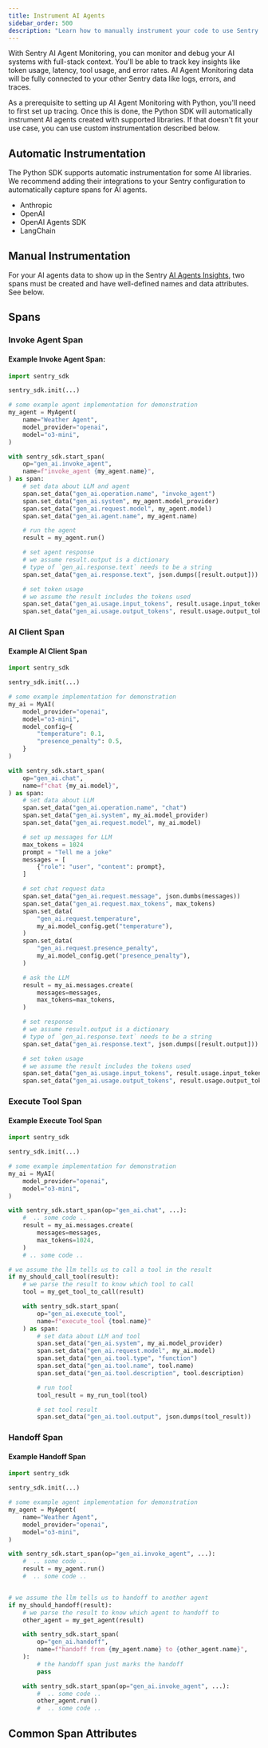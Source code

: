 ```yaml
---
title: Instrument AI Agents
sidebar_order: 500
description: "Learn how to manually instrument your code to use Sentry's Agents module."
---
```


With <Link to="/product/insights/ai/agents/dashboard/">Sentry AI Agent Monitoring</Link>, you can monitor and debug your AI systems with full-stack context. You'll be able to track key insights like token usage, latency, tool usage, and error rates. AI Agent Monitoring data will be fully connected to your other Sentry data like logs, errors, and traces.

As a prerequisite to setting up AI Agent Monitoring with Python, you'll need to first <PlatformLink to="/tracing/">set up tracing</PlatformLink>. Once this is done, the Python SDK will automatically instrument AI agents created with supported libraries. If that doesn't fit your use case, you can use custom instrumentation described below.

## Automatic Instrumentation

The Python SDK supports automatic instrumentation for some AI libraries. We recommend adding their integrations to your Sentry configuration to automatically capture spans for AI agents.

- <PlatformLink to="/integrations/anthropic/">Anthropic</PlatformLink>
- <PlatformLink to="/integrations/openai/">OpenAI</PlatformLink>
- <PlatformLink to="/integrations/openai-agents/">
    OpenAI Agents SDK
  </PlatformLink>
- <PlatformLink to="/integrations/langchain/">LangChain</PlatformLink>

## Manual Instrumentation

For your AI agents data to show up in the Sentry [AI Agents Insights](https://sentry.io/orgredirect/organizations/:orgslug/insights/agents/), two spans must be created and have well-defined names and data attributes. See below.

## Spans

### Invoke Agent Span

<Include name="tracing/ai-agents-module/invoke-agent-span" />

#### Example Invoke Agent Span:

```python
import sentry_sdk

sentry_sdk.init(...)

# some example agent implementation for demonstration
my_agent = MyAgent(
    name="Weather Agent",
    model_provider="openai",
    model="o3-mini",
)

with sentry_sdk.start_span(
    op="gen_ai.invoke_agent",
    name=f"invoke_agent {my_agent.name}",
) as span:
    # set data about LLM and agent
    span.set_data("gen_ai.operation.name", "invoke_agent")
    span.set_data("gen_ai.system", my_agent.model_provider)
    span.set_data("gen_ai.request.model", my_agent.model)
    span.set_data("gen_ai.agent.name", my_agent.name)

    # run the agent
    result = my_agent.run()

    # set agent response
    # we assume result.output is a dictionary
    # type of `gen_ai.response.text` needs to be a string
    span.set_data("gen_ai.response.text", json.dumps([result.output]))

    # set token usage
    # we assume the result includes the tokens used
    span.set_data("gen_ai.usage.input_tokens", result.usage.input_tokens)
    span.set_data("gen_ai.usage.output_tokens", result.usage.output_tokens)
```

### AI Client Span

<Include name="tracing/ai-agents-module/ai-client-span" />

#### Example AI Client Span

```python
import sentry_sdk

sentry_sdk.init(...)

# some example implementation for demonstration
my_ai = MyAI(
    model_provider="openai",
    model="o3-mini",
    model_config={
        "temperature": 0.1,
        "presence_penalty": 0.5,
    }
)

with sentry_sdk.start_span(
    op="gen_ai.chat",
    name=f"chat {my_ai.model}",
) as span:
    # set data about LLM
    span.set_data("gen_ai.operation.name", "chat")
    span.set_data("gen_ai.system", my_ai.model_provider)
    span.set_data("gen_ai.request.model", my_ai.model)

    # set up messages for LLM
    max_tokens = 1024
    prompt = "Tell me a joke"
    messages = [
        {"role": "user", "content": prompt},
    ]

    # set chat request data
    span.set_data("gen_ai.request.message", json.dumbs(messages))
    span.set_data("gen_ai.request.max_tokens", max_tokens)
    span.set_data(
        "gen_ai.request.temperature",
        my_ai.model_config.get("temperature"),
    )
    span.set_data(
        "gen_ai.request.presence_penalty",
        my_ai.model_config.get("presence_penalty"),
    )

    # ask the LLM
    result = my_ai.messages.create(
        messages=messages,
        max_tokens=max_tokens,
    )

    # set response
    # we assume result.output is a dictionary
    # type of `gen_ai.response.text` needs to be a string
    span.set_data("gen_ai.response.text", json.dumps([result.output]))

    # set token usage
    # we assume the result includes the tokens used
    span.set_data("gen_ai.usage.input_tokens", result.usage.input_tokens)
    span.set_data("gen_ai.usage.output_tokens", result.usage.output_tokens)
```

### Execute Tool Span

<Include name="tracing/ai-agents-module/execute-tool-span" />

#### Example Execute Tool Span

```python
import sentry_sdk

sentry_sdk.init(...)

# some example implementation for demonstration
my_ai = MyAI(
    model_provider="openai",
    model="o3-mini",
)

with sentry_sdk.start_span(op="gen_ai.chat", ...):
    #  .. some code ..
    result = my_ai.messages.create(
        messages=messages,
        max_tokens=1024,
    )
    # .. some code ..

# we assume the llm tells us to call a tool in the result
if my_should_call_tool(result):
    # we parse the result to know which tool to call
    tool = my_get_tool_to_call(result)

    with sentry_sdk.start_span(
        op="gen_ai.execute_tool",
        name=f"execute_tool {tool.name}"
    ) as span:
        # set data about LLM and tool
        span.set_data("gen_ai.system", my_ai.model_provider)
        span.set_data("gen_ai.request.model", my_ai.model)
        span.set_data("gen_ai.tool.type", "function")
        span.set_data("gen_ai.tool.name", tool.name)
        span.set_data("gen_ai.tool.description", tool.description)

        # run tool
        tool_result = my_run_tool(tool)

        # set tool result
        span.set_data("gen_ai.tool.output", json.dumps(tool_result))
```

### Handoff Span

<Include name="tracing/ai-agents-module/handoff-span" />

#### Example Handoff Span

```python
import sentry_sdk

sentry_sdk.init(...)

# some example agent implementation for demonstration
my_agent = MyAgent(
    name="Weather Agent",
    model_provider="openai",
    model="o3-mini",
)

with sentry_sdk.start_span(op="gen_ai.invoke_agent", ...):
    #  .. some code ..
    result = my_agent.run()
    #  .. some code ..


# we assume the llm tells us to handoff to another agent
if my_should_handoff(result):
    # we parse the result to know which agent to handoff to
    other_agent = my_get_agent(result)

    with sentry_sdk.start_span(
        op="gen_ai.handoff",
        name=f"handoff from {my_agent.name} to {other_agent.name}",
    ):
        # the handoff span just marks the handoff
        pass

    with sentry_sdk.start_span(op="gen_ai.invoke_agent", ...):
        #  .. some code ..
        other_agent.run()
        #  .. some code ..
```

## Common Span Attributes

<Include name="tracing/ai-agents-module/common-span-attributes" />
